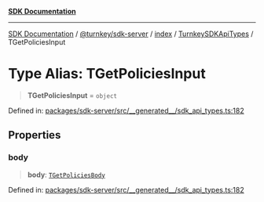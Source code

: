 [**SDK Documentation**](../../../../../../README.mdx)

***

[SDK Documentation](../../../../../../packages.mdx) / [@turnkey/sdk-server](../../../../README.mdx) / [index](../../../README.mdx) / [TurnkeySDKApiTypes](../README.mdx) / TGetPoliciesInput

# Type Alias: TGetPoliciesInput

> **TGetPoliciesInput** = `object`

Defined in: [packages/sdk-server/src/\_\_generated\_\_/sdk\_api\_types.ts:182](https://github.com/tkhq/sdk/blob/fd49bfe86475c8603b3eb385aa101efa36fa32fc/packages/sdk-server/src/__generated__/sdk_api_types.ts#L182)

## Properties

### body

> **body**: [`TGetPoliciesBody`](TGetPoliciesBody.mdx)

Defined in: [packages/sdk-server/src/\_\_generated\_\_/sdk\_api\_types.ts:182](https://github.com/tkhq/sdk/blob/fd49bfe86475c8603b3eb385aa101efa36fa32fc/packages/sdk-server/src/__generated__/sdk_api_types.ts#L182)
